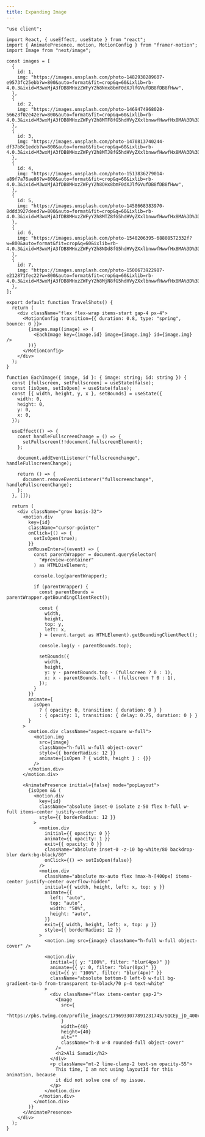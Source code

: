 ```yaml
---
title: Expanding Image
---
```


<ComponentPreview name="works-4" />

<CodePreview>

```tsx showLineNumbers
"use client";

import React, { useEffect, useState } from "react";
import { AnimatePresence, motion, MotionConfig } from "framer-motion";
import Image from "next/image";

const images = [
  {
    id: 1,
    img: "https://images.unsplash.com/photo-1482938289607-e9573fc25ebb?w=800&auto=format&fit=crop&q=60&ixlib=rb-4.0.3&ixid=M3wxMjA3fDB8MHxzZWFyY2h8Nnx8bmF0dXJlfGVufDB8fDB8fHww",
  },
  {
    id: 2,
    img: "https://images.unsplash.com/photo-1469474968028-56623f02e42e?w=800&auto=format&fit=crop&q=60&ixlib=rb-4.0.3&ixid=M3wxMjA3fDB8MHxzZWFyY2h8MTF8fG5hdHVyZXxlbnwwfHwwfHx8MA%3D%3D",
  },
  {
    id: 3,
    img: "https://images.unsplash.com/photo-1470813740244-df37b8c1edcb?w=800&auto=format&fit=crop&q=60&ixlib=rb-4.0.3&ixid=M3wxMjA3fDB8MHxzZWFyY2h8MTJ8fG5hdHVyZXxlbnwwfHwwfHx8MA%3D%3D",
  },
  {
    id: 4,
    img: "https://images.unsplash.com/photo-1513836279014-a89f7a76ae86?w=800&auto=format&fit=crop&q=60&ixlib=rb-4.0.3&ixid=M3wxMjA3fDB8MHxzZWFyY2h8OHx8bmF0dXJlfGVufDB8fDB8fHww",
  },
  {
    id: 5,
    img: "https://images.unsplash.com/photo-1458668383970-8ddd3927deed?w=800&auto=format&fit=crop&q=60&ixlib=rb-4.0.3&ixid=M3wxMjA3fDB8MHxzZWFyY2h8MTZ8fG5hdHVyZXxlbnwwfHwwfHx8MA%3D%3D",
  },
  {
    id: 6,
    img: "https://images.unsplash.com/photo-1540206395-68808572332f?w=800&auto=format&fit=crop&q=60&ixlib=rb-4.0.3&ixid=M3wxMjA3fDB8MHxzZWFyY2h8NDd8fG5hdHVyZXxlbnwwfHwwfHx8MA%3D%3D",
  },
  {
    id: 7,
    img: "https://images.unsplash.com/photo-1500673922987-e212871fec22?w=800&auto=format&fit=crop&q=60&ixlib=rb-4.0.3&ixid=M3wxMjA3fDB8MHxzZWFyY2h8MjN8fG5hdHVyZXxlbnwwfHwwfHx8MA%3D%3D",
  },
];

export default function TravelShots() {
  return (
    <div className="flex flex-wrap items-start gap-4 px-4">
      <MotionConfig transition={{ duration: 0.8, type: "spring", bounce: 0 }}>
        {images.map((image) => (
          <EachImage key={image.id} image={image.img} id={image.img} />
        ))}
      </MotionConfig>
    </div>
  );
}

function EachImage({ image, id }: { image: string; id: string }) {
  const [fullscreen, setFullscreen] = useState(false);
  const [isOpen, setIsOpen] = useState(false);
  const [{ width, height, y, x }, setBounds] = useState({
    width: 0,
    height: 0,
    y: 0,
    x: 0,
  });

  useEffect(() => {
    const handleFullscreenChange = () => {
      setFullscreen(!!document.fullscreenElement);
    };

    document.addEventListener("fullscreenchange", handleFullscreenChange);

    return () => {
      document.removeEventListener("fullscreenchange", handleFullscreenChange);
    };
  }, []);

  return (
    <div className="grow basis-32">
      <motion.div
        key={id}
        className="cursor-pointer"
        onClick={() => {
          setIsOpen(true);
        }}
        onMouseEnter={(event) => {
          const parentWrapper = document.querySelector(
            "#preview-container"
          ) as HTMLDivElement;

          console.log(parentWrapper);

          if (parentWrapper) {
            const parentBounds = parentWrapper.getBoundingClientRect();

            const {
              width,
              height,
              top: y,
              left: x,
            } = (event.target as HTMLElement).getBoundingClientRect();

            console.log(y - parentBounds.top);

            setBounds({
              width,
              height,
              y: y - parentBounds.top - (fullscreen ? 0 : 1),
              x: x - parentBounds.left - (fullscreen ? 0 : 1),
            });
          }
        }}
        animate={
          isOpen
            ? { opacity: 0, transition: { duration: 0 } }
            : { opacity: 1, transition: { delay: 0.75, duration: 0 } }
        }
      >
        <motion.div className="aspect-square w-full">
          <motion.img
            src={image}
            className="h-full w-full object-cover"
            style={{ borderRadius: 12 }}
            animate={isOpen ? { width, height } : {}}
          />
        </motion.div>
      </motion.div>

      <AnimatePresence initial={false} mode="popLayout">
        {isOpen && (
          <motion.div
            key={id}
            className="absolute inset-0 isolate z-50 flex h-full w-full items-center justify-center"
            style={{ borderRadius: 12 }}
          >
            <motion.div
              initial={{ opacity: 0 }}
              animate={{ opacity: 1 }}
              exit={{ opacity: 0 }}
              className="absolute inset-0 -z-10 bg-white/80 backdrop-blur dark:bg-black/80"
              onClick={() => setIsOpen(false)}
            />
            <motion.div
              className="absolute mx-auto flex !max-h-[400px] items-center justify-center overflow-hidden"
              initial={{ width, height, left: x, top: y }}
              animate={{
                left: "auto",
                top: "auto",
                width: "50%",
                height: "auto",
              }}
              exit={{ width, height, left: x, top: y }}
              style={{ borderRadius: 12 }}
            >
              <motion.img src={image} className="h-full w-full object-cover" />

              <motion.div
                initial={{ y: "100%", filter: "blur(4px)" }}
                animate={{ y: 0, filter: "blur(0px)" }}
                exit={{ y: "100%", filter: "blur(4px)" }}
                className="absolute bottom-0 left-0 w-full bg-gradient-to-b from-transparent to-black/70 p-4 text-white"
              >
                <div className="flex items-center gap-2">
                  <Image
                    src={
                      "https://pbs.twimg.com/profile_images/1796933077891231745/SQCEp_jD_400x400.jpg"
                    }
                    width={40}
                    height={40}
                    alt=""
                    className="h-8 w-8 rounded-full object-cover"
                  />
                  <h2>Ali Samadi</h2>
                </div>
                <p className="mt-2 line-clamp-2 text-sm opacity-55">
                  This time, I am not using layoutId for this animation, because
                  it did not solve one of my issue.
                </p>
              </motion.div>
            </motion.div>
          </motion.div>
        )}
      </AnimatePresence>
    </div>
  );
}
```

</CodePreview>
